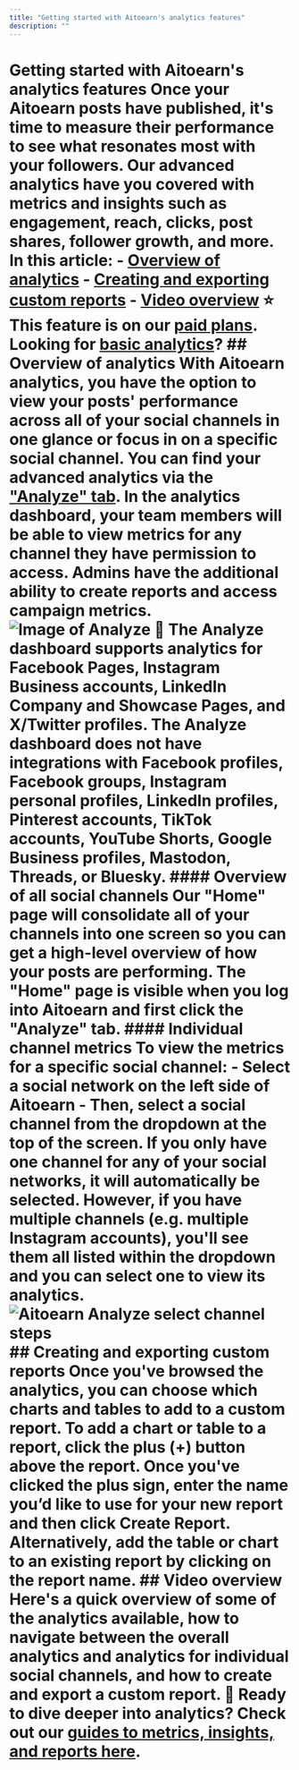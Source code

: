 ```yaml
---
title: "Getting started with Aitoearn's analytics features"
description: ""
---
```


# Getting started with Aitoearn's analytics features Once your Aitoearn posts have published, it's time to measure their performance to see what resonates most with your followers. Our advanced analytics have you covered with metrics and insights such as engagement, reach, clicks, post shares, follower growth, and more. In this article: - [Overview of analytics](#h_01GEF6BSD9JD8CQE4QCB4EXJ5Q) - [Creating and exporting custom reports](#01GEFXGP5F1BQ3ZXS3EP76EWBJ) - [Video overview](#h_01GEF750HY7HE5AQDQCTZFCMEW) ⭐️ This feature is on our [paid plans](https://aitoearn.helpscoutdocs.com/article/595-features-available-on-each-aitoearn-plan). Looking for [basic analytics](https://support.aitoearn.com//support.aitoearn.com/article/517-insights-on-shared-posts-within-your-publishing-dashboard)? ## Overview of analytics With Aitoearn analytics, you have the option to view your posts' performance across all of your social channels in one glance or focus in on a specific social channel. You can find your advanced analytics via the ["Analyze" tab](https://analyze.aitoearn.com/). In the analytics dashboard, your team members will be able to view metrics for any channel they have permission to access. Admins have the additional ability to create reports and access campaign metrics. ![Image of Analyze ](//d33v4339jhl8k0.cloudfront.net/docs/assets/64cb6cf86d4a3e191f237e66/images/661ff33ee3488c2f1a5b0893/file-0IsraWyshv.jpg) 📝 The Analyze dashboard supports analytics for **Facebook Pages, Instagram Business accounts, LinkedIn Company and Showcase Pages, and X/Twitter profiles**. The Analyze dashboard does not have integrations with Facebook profiles, Facebook groups, Instagram personal profiles, LinkedIn profiles, Pinterest accounts, TikTok accounts, YouTube Shorts, Google Business profiles, Mastodon, Threads, or Bluesky. #### Overview of all social channels Our "Home" page will consolidate all of your channels into one screen so you can get a high-level overview of how your posts are performing. The "Home" page is visible when you log into Aitoearn and first click the "Analyze" tab. #### Individual channel metrics To view the metrics for a specific social channel: - Select a social network on the left side of Aitoearn - Then, select a social channel from the dropdown at the top of the screen. If you only have one channel for any of your social networks, it will automatically be selected. However, if you have multiple channels (e.g. multiple Instagram accounts), you'll see them all listed within the dropdown and you can select one to view its analytics. ![Aitoearn Analyze select channel steps](//d33v4339jhl8k0.cloudfront.net/docs/assets/64cb6cf86d4a3e191f237e66/images/661ff616734e0c0c779a5cf9/file-LMpW4ePB3Z.jpg) ## Creating and exporting custom reports Once you've browsed the analytics, you can choose which charts and tables to add to a custom report. To add a chart or table to a report, click the plus (+) button above the report. Once you've clicked the plus sign, enter the name you’d like to use for your new report and then click Create Report. Alternatively, add the table or chart to an existing report by clicking on the report name. ## Video overview Here's a quick overview of some of the analytics available, how to navigate between the overall analytics and analytics for individual social channels, and how to create and export a custom report. **📝 Ready to dive deeper into analytics?** Check out our [guides to metrics, insights, and reports here](https://aitoearn.helpscoutdocs.com/category/6-analytics).